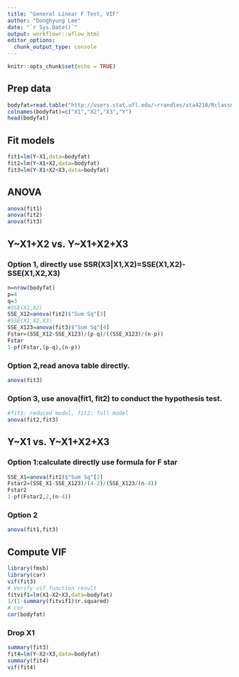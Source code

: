 ```yaml
---
title: "General Linear F Test, VIF"
author: "Donghyung Lee"
date: "`r Sys.Date()`"
output: workflowr::wflow_html
editor_options:
  chunk_output_type: console
---
```


```r
knitr::opts_chunk$set(echo = TRUE)
```

## Prep data
```r
bodyfat=read.table("http://users.stat.ufl.edu/~rrandles/sta4210/Rclassnotes/data/textdatasets/KutnerData/Chapter%20%207%20Data%20Sets/CH07TA01.txt")
colnames(bodyfat)=c("X1","X2","X3","Y")
head(bodyfat)
```

## Fit models
```r
fit1=lm(Y~X1,data=bodyfat)
fit2=lm(Y~X1+X2,data=bodyfat)
fit3=lm(Y~X1+X2+X3,data=bodyfat)
```

## ANOVA
```r
anova(fit1)
anova(fit2)
anova(fit3)
```

## Y~X1+X2 vs. Y~X1+X2+X3
### Option 1, directly use SSR(X3|X1,X2)=SSE(X1,X2)-SSE(X1,X2,X3)
```r
n=nrow(bodyfat)
p=4
q=3
#SSE(X1,X2)
SSE_X12=anova(fit2)$"Sum Sq"[3]
#SSE(X1,X2,X3)
SSE_X123=anova(fit3)$"Sum Sq"[4]
Fstar=(SSE_X12-SSE_X123)/(p-q)/((SSE_X123)/(n-p))
Fstar
1-pf(Fstar,(p-q),(n-p))
```

### Option 2,read anova table directly.
```r
anova(fit3)
```

### Option 3, use anova(fit1, fit2) to conduct the hypothesis test.
```r
#fit1: reduced model, fit2: full model
anova(fit2,fit3)
```

## Y~X1 vs. Y~X1+X2+X3 
### Option 1:calculate directly use formula for F star
```r
SSE_X1=anova(fit1)$"Sum Sq"[2]
Fstar2=(SSE_X1-SSE_X123)/(4-2)/(SSE_X123/(n-4))
Fstar2
1-pf(Fstar2,2,(n-4))
```
### Option 2
```r
anova(fit1,fit3)
```


## Compute VIF
```r
library(fmsb)
library(car)
vif(fit3)
# Verify vif function result
fitvif1=lm(X1~X2+X3,data=bodyfat)
1/(1-summary(fitvif1)$r.squared)
# cor
cor(bodyfat)
```

### Drop X1
```r
summary(fit3)
fit4=lm(Y~X2+X3,data=bodyfat)
summary(fit4)
vif(fit4)
```
